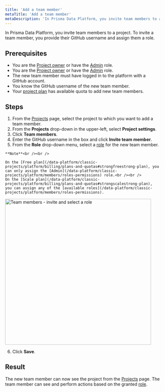 ```yaml
---
title: 'Add a team member'
metaTitle: 'Add a team member'
metaDescription: 'In Prisma Data Platform, you invite team members to a project. To invite a team member, you provide their GitHub username and assign them a role.'
---
```


<TopBlock>

In Prisma Data Platform, you invite team members to a project. To invite a team member, you provide their GitHub username and assign them a role.

</TopBlock>

## Prerequisites

- You are the [Project owner](/data-platform/classic-projects/platform/members/roles-permissions) or have the [Admin](/data-platform/classic-projects/platform/members/roles-permissions) role.
- You are the [Project owner](/data-platform/classic-projects/platform/members/roles-permissions) or have the [Admin](/data-platform/classic-projects/platform/members/roles-permissions) role.
- The new team member must have logged in to the platform with a GitHub account.
- You know the GitHub username of the new team member.
- Your [project plan](/data-platform/classic-projects/platform/billing/plans-and-quotas) has available quota to add new team members.

## Steps

1. From the [Projects](https://cloud.prisma.io/projects) page, select the project to which you want to add a team member.
2. From the **Projects** drop-down in the upper-left, select **Project settings**.
3. Click **Team members**.
4. Enter the GitHub username in the box and click **Invite team member**.
5. From the **Role** drop-down menu, select a [role](/data-platform/classic-projects/platform/members/roles-permissions) for the new team member.

  <Admonition>

    **Note**<br /><br />

    On the [Free plan](/data-platform/classic-projects/platform/billing/plans-and-quotas#strongfreestrong-plan), you can only assign the [Admin](/data-platform/classic-projects/platform/members/roles-permissions) role.<br /><br />
    On the [Scale plan](/data-platform/classic-projects/platform/billing/plans-and-quotas#strongscalestrong-plan), you can assign any of the [available roles](/data-platform/classic-projects/platform/members/roles-permissions).

  </Admonition>

<img
  src="./images/team-members-invite-and-select-role.png"
  alt="Team members - invite and select a role"
  width="475px"
/>

6. Click **Save**.

## Result

The new team member can now see the project from the [Projects](https://cloud.prisma.io/projects) page. The team member can see and perform actions based on the granted [role](/data-platform/classic-projects/platform/members/roles-permissions).
